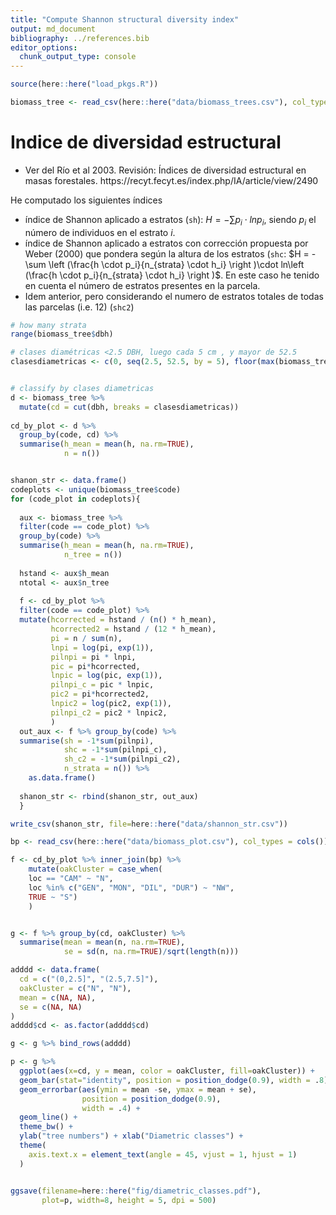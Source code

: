```yaml
---
title: "Compute Shannon structural diversity index"
output: md_document
bibliography: ../references.bib
editor_options: 
  chunk_output_type: console
---
```


```r
source(here::here("load_pkgs.R"))
```

```r
biomass_tree <- read_csv(here::here("data/biomass_trees.csv"), col_types = cols())
```

# Indice de diversidad estructural 
- Ver del Río et al 2003. Revisión: Índices de diversidad estructural en masas forestales. https://recyt.fecyt.es/index.php/IA/article/view/2490 


He computado los siguientes índices 

  - índice de Shannon aplicado a estratos (`sh`): $H = - \sum p_i\cdot ln p_i$, siendo $p_i$ el número de individuos en el estrato $i$. 
  - índice de Shannon aplicado a estratos con corrección propuesta por Weber (2000) que pondera según la altura de los estratos (`shc`: $H = - \sum \left (\frac{h \cdot p_i}{n_{strata} \cdot h_i} \right )\cdot ln\left (\frac{h \cdot p_i}{n_{strata} \cdot h_i} \right )$. En este caso he tenido en cuenta el número de estratos presentes en la parcela. 
  - Idem anterior, pero considerando el numero de estratos totales de todas las parcelas (i.e. 12) (`shc2`)

```r

# how many strata 
range(biomass_tree$dbh)

# clases diamétricas <2.5 DBH, luego cada 5 cm , y mayor de 52.5 
clasesdiametricas <- c(0, seq(2.5, 52.5, by = 5), floor(max(biomass_tree$dbh) + 5))


# classify by clases diametricas 
d <- biomass_tree %>% 
  mutate(cd = cut(dbh, breaks = clasesdiametricas)) 
  
cd_by_plot <- d %>% 
  group_by(code, cd) %>% 
  summarise(h_mean = mean(h, na.rm=TRUE),
            n = n())


shanon_str <- data.frame()
codeplots <- unique(biomass_tree$code)
for (code_plot in codeplots){ 
  
  aux <- biomass_tree %>% 
  filter(code == code_plot) %>% 
  group_by(code) %>% 
  summarise(h_mean = mean(h, na.rm=TRUE),
            n_tree = n()) 
  
  hstand <- aux$h_mean
  ntotal <- aux$n_tree
  
  f <- cd_by_plot %>% 
  filter(code == code_plot) %>% 
  mutate(hcorrected = hstand / (n() * h_mean), 
         hcorrected2 = hstand / (12 * h_mean), 
         pi = n / sum(n), 
         lnpi = log(pi, exp(1)),
         pilnpi = pi * lnpi, 
         pic = pi*hcorrected, 
         lnpic = log(pic, exp(1)),
         pilnpi_c = pic * lnpic,
         pic2 = pi*hcorrected2, 
         lnpic2 = log(pic2, exp(1)), 
         pilnpi_c2 = pic2 * lnpic2,
         ) 
  out_aux <- f %>% group_by(code) %>% 
  summarise(sh = -1*sum(pilnpi), 
            shc = -1*sum(pilnpi_c),
            sh_c2 = -1*sum(pilnpi_c2),
            n_strata = n()) %>% 
    as.data.frame()
  
  shanon_str <- rbind(shanon_str, out_aux)
  }

write_csv(shanon_str, file=here::here("data/shannon_str.csv"))
```


```r
bp <- read_csv(here::here("data/biomass_plot.csv"), col_types = cols()) %>% select(code, loc)

f <- cd_by_plot %>% inner_join(bp) %>% 
    mutate(oakCluster = case_when(
    loc == "CAM" ~ "N", 
    loc %in% c("GEN", "MON", "DIL", "DUR") ~ "NW",
    TRUE ~ "S")
    ) 


g <- f %>% group_by(cd, oakCluster) %>% 
  summarise(mean = mean(n, na.rm=TRUE),
            se = sd(n, na.rm=TRUE)/sqrt(length(n)))

adddd <- data.frame(
  cd = c("(0,2.5]", "(2.5,7.5]"), 
  oakCluster = c("N", "N"), 
  mean = c(NA, NA), 
  se = c(NA, NA)
)
adddd$cd <- as.factor(adddd$cd)

g <- g %>% bind_rows(adddd)

p <- g %>% 
  ggplot(aes(x=cd, y = mean, color = oakCluster, fill=oakCluster)) + 
  geom_bar(stat="identity", position = position_dodge(0.9), width = .8) + 
  geom_errorbar(aes(ymin = mean -se, ymax = mean + se), 
                position = position_dodge(0.9), 
                width = .4) + 
  geom_line() + 
  theme_bw() +
  ylab("tree numbers") + xlab("Diametric classes") + 
  theme(
    axis.text.x = element_text(angle = 45, vjust = 1, hjust = 1)
  )


ggsave(filename=here::here("fig/diametric_classes.pdf"), 
       plot=p, width=8, height = 5, dpi = 500) 

```



